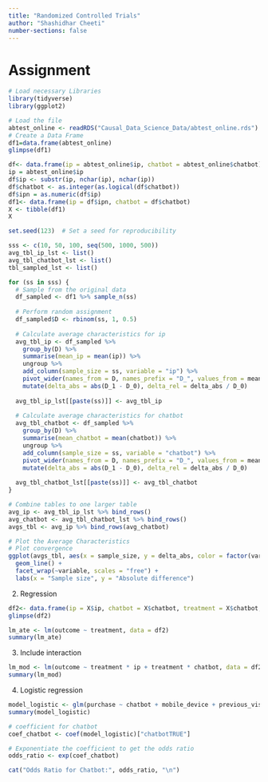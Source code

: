 ```yaml
---
title: "Randomized Controlled Trials"
author: "Shashidhar Cheeti"
number-sections: false
---
```


# Assignment

```r
# Load necessary Libraries
library(tidyverse)
library(ggplot2)
```

```r
# Load the file
abtest_online <- readRDS("Causal_Data_Science_Data/abtest_online.rds")
# Create a Data Frame
df1=data.frame(abtest_online)
glimpse(df1)
```

```r
df<- data.frame(ip = abtest_online$ip, chatbot = abtest_online$chatbot)
ip = abtest_online$ip
df$ip <- substr(ip, nchar(ip), nchar(ip))
df$chatbot <- as.integer(as.logical(df$chatbot))
df$ipn = as.numeric(df$ip)
df1<- data.frame(ip = df$ipn, chatbot = df$chatbot)
X <- tibble(df1)
X
```

```r
set.seed(123)  # Set a seed for reproducibility

sss <- c(10, 50, 100, seq(500, 1000, 500))
avg_tbl_ip_lst <- list()
avg_tbl_chatbot_lst <- list()
tbl_sampled_lst <- list()

for (ss in sss) {
  # Sample from the original data
  df_sampled <- df1 %>% sample_n(ss)
  
  # Perform random assignment
  df_sampled$D <- rbinom(ss, 1, 0.5)
  
  # Calculate average characteristics for ip
  avg_tbl_ip <- df_sampled %>%
    group_by(D) %>%
    summarise(mean_ip = mean(ip)) %>%
    ungroup %>%
    add_column(sample_size = ss, variable = "ip") %>%
    pivot_wider(names_from = D, names_prefix = "D_", values_from = mean_ip) %>%
    mutate(delta_abs = abs(D_1 - D_0), delta_rel = delta_abs / D_0)
  
  avg_tbl_ip_lst[[paste(ss)]] <- avg_tbl_ip
  
  # Calculate average characteristics for chatbot
  avg_tbl_chatbot <- df_sampled %>%
    group_by(D) %>%
    summarise(mean_chatbot = mean(chatbot)) %>%
    ungroup %>%
    add_column(sample_size = ss, variable = "chatbot") %>%
    pivot_wider(names_from = D, names_prefix = "D_", values_from = mean_chatbot) %>%
    mutate(delta_abs = abs(D_1 - D_0), delta_rel = delta_abs / D_0)
  
  avg_tbl_chatbot_lst[[paste(ss)]] <- avg_tbl_chatbot
}
```

```r
# Combine tables to one larger table
avg_ip <- avg_tbl_ip_lst %>% bind_rows()
avg_chatbot <- avg_tbl_chatbot_lst %>% bind_rows()
avgs_tbl <- avg_ip %>% bind_rows(avg_chatbot)
```

```r
# Plot the Average Characteristics
# Plot convergence
ggplot(avgs_tbl, aes(x = sample_size, y = delta_abs, color = factor(variable))) +
  geom_line() +
  facet_wrap(~variable, scales = "free") +
  labs(x = "Sample size", y = "Absolute difference")
```

2. Regression
```r
df2<- data.frame(ip = X$ip, chatbot = X$chatbot, treatment = X$chatbot, outcome = avgs_tbl$delta_abs)
glimpse(df2)
```

```r
lm_ate <- lm(outcome ~ treatment, data = df2)
summary(lm_ate)
```

3. Include interaction
```r
lm_mod <- lm(outcome ~ treatment * ip + treatment * chatbot, data = df2)
summary(lm_mod)
```

4. Logistic regression
```r
model_logistic <- glm(purchase ~ chatbot + mobile_device + previous_visit, data = abtest_online, family = "binomial")
summary(model_logistic)
```

```r
# coefficient for chatbot
coef_chatbot <- coef(model_logistic)["chatbotTRUE"]
```

```r
# Exponentiate the coefficient to get the odds ratio
odds_ratio <- exp(coef_chatbot)

cat("Odds Ratio for Chatbot:", odds_ratio, "\n")
```








